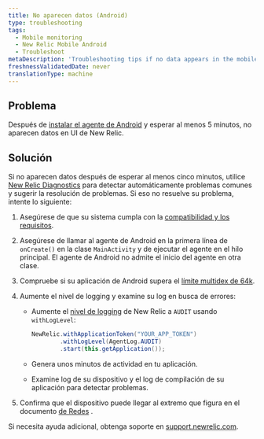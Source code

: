 ```yaml
---
title: No aparecen datos (Android)
type: troubleshooting
tags:
  - Mobile monitoring
  - New Relic Mobile Android
  - Troubleshoot
metaDescription: 'Troubleshooting tips if no data appears in the mobile monitoring UI after you install, configure, and generate traffic for your Android app.'
freshnessValidatedDate: never
translationType: machine
---
```


## Problema

Después de [instalar el agente de Android](/docs/mobile-monitoring/new-relic-mobile-android/install-configure/install-android-apps-gradle-android-studio) y esperar al menos 5 minutos, no aparecen datos en UI de New Relic.

## Solución

Si no aparecen datos después de esperar al menos cinco minutos, utilice [New Relic Diagnostics](/docs/agents/manage-apm-agents/troubleshooting/new-relic-diagnostics) para detectar automáticamente problemas comunes y sugerir la resolución de problemas. Si eso no resuelve su problema, intente lo siguiente:

1. Asegúrese de que su sistema cumpla con la [compatibilidad y los requisitos](/docs/mobile-monitoring/new-relic-mobile-android/get-started/new-relic-android-compatibility-requirements).

2. Asegúrese de llamar al agente de Android en la primera línea de `onCreate()` en la clase `MainActivity` y de ejecutar el agente en el hilo principal. El agente de Android no admite el inicio del agente en otra clase.

3. Compruebe si su aplicación de Android supera el [límite multidex de 64k](/docs/mobile-monitoring/new-relic-mobile-android/troubleshoot/android-app-exceeds-64k-multidex-limit).

4. Aumente el nivel de logging y examine su log en busca de errores:

   * Aumente el [nivel de logging](/docs/mobile-monitoring/new-relic-mobile-android/api-guides/android-agent-configuration-feature-flags#log-level) de New Relic a `AUDIT` usando `withLogLevel`:

     ```java
     NewRelic.withApplicationToken("YOUR_APP_TOKEN")
             .withLogLevel(AgentLog.AUDIT)
             .start(this.getApplication());
     ```

   * Genera unos minutos de actividad en tu aplicación.

   * Examine log de su dispositivo y el log de compilación de su aplicación para detectar problemas.

5. Confirma que el dispositivo puede llegar al extremo <InlinePopover type="mobile" />que figura en el documento [de Redes](/docs/using-new-relic/cross-product-functions/install-configure/networks) .

Si necesita ayuda adicional, obtenga soporte en [support.newrelic.com](https://support.newrelic.com).